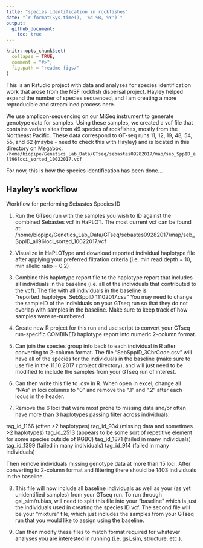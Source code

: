 ```yaml
---
title: "species identification in rockfishes"
date: "`r format(Sys.time(), '%d %B, %Y')`"
output: 
  github_document:
    toc: true
---
```


<!-- README.md is generated from README.Rmd. Please edit that file -->

```r
knitr::opts_chunk$set(
  collapse = TRUE,
  comment = "#>",
  fig.path = "readme-figs/"
)
```

This is an Rstudio project with data and analyses for species identification work that arose from the NSF rockfish dispersal project. Hayley helped expand the number of species sequenced, and I am creating a more reproducible and streamlined process here.

We use amplicon-sequencing on our MiSeq instrument to generate genotype data for samples. Using these samples, we created a vcf file that contains variant sites from 49 species of rockfishes, mostly from the Northeast Pacific. These data correspond to GT-seq runs 11, 12, 19, 48, 54, 55, and 62 (maybe - need to check this with Hayley)  and is located in this directory on Megabox. 
`/home/biopipe/Genetics_Lab_Data/GTseq/sebastes09282017/map/seb_SppID_all96loci_sorted_10022017.vcf `

For now, this is how the species identification has been done...

## Hayley's workflow
 Workflow for performing Sebastes Species ID

1. Run the GTseq run with the samples you wish to ID against the combined Sebastes vcf in HaPLOT. The most current vcf can be found at: /home/biopipe/Genetics_Lab_Data/GTseq/sebastes09282017/map/seb_SppID_all96loci_sorted_10022017.vcf

2. Visualize in HaPLOType and download reported individual haplotype file after applying your preferred filtration criteria (i.e. min read depth = 10, min allelic ratio = 0.2)

3. Combine this haplotype report file to the haplotype report that includes all individuals in the baseline (i.e. all of the individuals that contributed to the vcf). The file with all individuals in the baseline is “reported_haplotype_SebSppID_11102017.csv” You may need to change the sampleID of the individuals on your GTseq run so that they do not overlap with samples in the baseline. Make sure to keep track of how samples were re-numbered.

4. Create new R project for this run and use script to convert your GTseq run-specific COMBINED haplotype report into numeric 2-column format.

5. Can join the species group info back to each individual in R after converting to 2-column format. The file “SebSppID_3ChrCode.csv” will have all of the species for the individuals in the baseline (make sure to use file in the 11.10.2017 r project directory), and will just need to be modified to include the samples from your GTseq run of interest.

6. Can then write this file to .csv in R. When open in excel, change all “NAs” in loci columns to “0” and remove the “.1” and “.2” after each locus in the header.

7. Remove the 6 loci that were most prone to missing data and/or often have more than 3 haplotypes passing filter across individuals:

tag_id_1166 (often >2 haplotypes)
tag_id_934 (missing data and sometimes >2 haplotypes)
tag_id_2513 (appears to be some sort of repetitive element for some species outside of KGBC)
tag_id_1871 (failed in many individuals)
tag_id_1399 (failed in many individuals)
tag_id_914 (failed in many individuals)

Then remove individuals missing genotype data at more than 15 loci. After converting to 2-column format and filtering there should be 1403 individuals in the baseline.

8. This file will now include all baseline individuals as well as your (as yet unidentified samples) from your GTseq run. To run through gsi_sim/rubias, will need to split this file into your “baseline” which is just the individuals used in creating the species ID vcf. The second file will be your “mixture” file, which just includes the samples from your GTseq run that you would like to assign using the baseline.

9. Can then modify these files to match format required for whatever analyses you are interested in running (i.e. gsi_sim, structure, etc.). 

